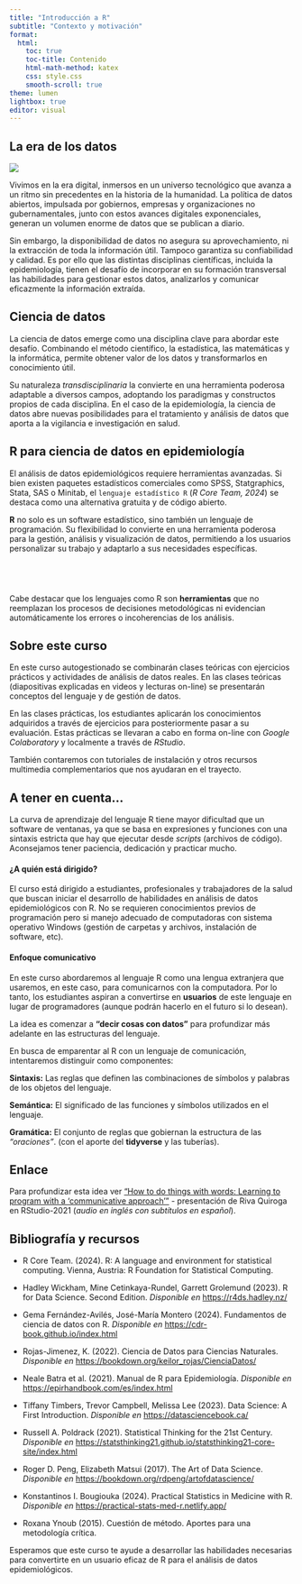 ```yaml
---
title: "Introducción a R"
subtitle: "Contexto y motivación"
format:
  html:
    toc: true
    toc-title: Contenido
    html-math-method: katex
    css: style.css
    smooth-scroll: true
theme: lumen
lightbox: true
editor: visual
---
```


## La era de los datos

![](datos.png){width="500," fig-align="center"}

Vivimos en la era digital, inmersos en un universo tecnológico que avanza a un ritmo sin precedentes en la historia de la humanidad. La política de datos abiertos, impulsada por gobiernos, empresas y organizaciones no gubernamentales, junto con estos avances digitales exponenciales, generan un volumen enorme de datos que se publican a diario.

Sin embargo, la disponibilidad de datos no asegura su aprovechamiento, ni la extracción de toda la información útil. Tampoco garantiza su confiabilidad y calidad. Es por ello que las distintas disciplinas científicas, incluida la epidemiología, tienen el desafío de incorporar en su formación transversal las habilidades para gestionar estos datos, analizarlos y comunicar eficazmente la información extraída.

## Ciencia de datos

La ciencia de datos emerge como una disciplina clave para abordar este desafío. Combinando el método científico, la estadística, las matemáticas y la informática, permite obtener valor de los datos y transformarlos en conocimiento útil.

Su naturaleza *transdisciplinaria* la convierte en una herramienta poderosa adaptable a diversos campos, adoptando los paradigmas y constructos propios de cada disciplina. En el caso de la epidemiología, la ciencia de datos abre nuevas posibilidades para el tratamiento y análisis de datos que aporta a la vigilancia e investigación en salud.


## R para ciencia de datos en epidemiología

El análisis de datos epidemiológicos requiere herramientas avanzadas. Si bien existen paquetes estadísticos comerciales como SPSS, Statgraphics, Stata, SAS o Minitab, el `lenguaje estadístico R` (*R Core Team, 2024*) se destaca como una alternativa gratuita y de código abierto.

**R** no solo es un software estadístico, sino también un lenguaje de programación. Su flexibilidad lo convierte en una herramienta poderosa para la gestión, análisis y visualización de datos, permitiendo a los usuarios personalizar su trabajo y adaptarlo a sus necesidades específicas.


::: {.callout-tip icon="false"}
##  <br>

Cabe destacar que los lenguajes como R son **herramientas** que no reemplazan los procesos de decisiones metodológicas ni evidencian automáticamente los errores o incoherencias de los análisis.
:::

## Sobre este curso

En este curso autogestionado se combinarán clases teóricas con ejercicios prácticos y actividades de análisis de datos reales. En las clases teóricas (diapositivas explicadas en videos y lecturas on-line) se presentarán conceptos del lenguaje y de gestión de datos. 

En las clases prácticas, los estudiantes aplicarán los conocimientos adquiridos a través de ejercicios para posteriormente pasar a su evaluación. Estas prácticas se llevaran a cabo en forma on-line con *Google Colaboratory* y localmente a través de *RStudio*.

También contaremos con tutoriales de instalación y otros recursos multimedia complementarios que nos ayudaran en el trayecto.

::: {.callout-tip icon="false"}
## A tener en cuenta...

La curva de aprendizaje del lenguaje R tiene mayor dificultad que un software de ventanas, ya que se basa en expresiones y funciones con una sintaxis estricta que hay que ejecutar desde *scripts* (archivos de código). Aconsejamos tener paciencia, dedicación y practicar mucho. 

:::

#### ¿A quién está dirigido?

El curso está dirigido a estudiantes, profesionales y trabajadores de la salud que buscan iniciar el desarrollo de habilidades en análisis de datos epidemiológicos con R. No se requieren conocimientos previos de programación pero si manejo adecuado de computadoras con sistema operativo Windows (gestión de carpetas y archivos, instalación de software, etc).


#### Enfoque comunicativo

En este curso abordaremos al lenguaje R como una lengua extranjera que usaremos, en este caso, para comunicarnos con la computadora. Por lo tanto, los estudiantes aspiran a convertirse en **usuarios** de este lenguaje en lugar de programadores (aunque podrán hacerlo en el futuro si lo desean).

La idea es comenzar a **"decir cosas con datos"** para profundizar más adelante en las estructuras del lenguaje.

En busca de emparentar al R con un lenguaje de comunicación, intentaremos distinguir como componentes:

**Sintaxis:** Las reglas que definen las combinaciones de símbolos y palabras de los objetos del lenguaje.

**Semántica:** El significado de las funciones y símbolos utilizados en el lenguaje.

**Gramática:** El conjunto de reglas que gobiernan la estructura de las *"oraciones"*. (con el aporte del **tidyverse** y las tuberías).

::: {.callout-tip icon="false"}

## Enlace

Para profundizar esta idea ver [“How to do things with words: Learning to program with a 'communicative approach'"](https://rstudio.com/resources/rstudioglobal-2021/how-to-do-things-with-words-learning-to-program-in-r-with-a-communicative-approach/) - presentación de Riva Quiroga en RStudio-2021 (*audio en inglés con subtítulos en español*).
:::




## Bibliografía y recursos

- R Core Team. (2024). R: A language and environment for statistical computing. Vienna, Austria: R Foundation for Statistical Computing.

- Hadley Wickham, Mine Cetinkaya-Rundel, Garrett Grolemund (2023). R for Data Science. Second Edition. *Disponible en* [https://r4ds.hadley.nz/](https://r4ds.hadley.nz/)

- Gema Fernández-Avilés, José-María Montero (2024). Fundamentos de ciencia de datos con R. *Disponible en* [https://cdr-book.github.io/index.html](https://cdr-book.github.io/index.html)

- Rojas-Jimenez, K. (2022). Ciencia de Datos para Ciencias Naturales. *Disponible en* [https://bookdown.org/keilor_rojas/CienciaDatos/](https://bookdown.org/keilor_rojas/CienciaDatos/)

- Neale Batra et al. (2021). Manual de R para Epidemiología. *Disponible en* [https://epirhandbook.com/es/index.html](https://epirhandbook.com/es/index.html)

- Tiffany Timbers, Trevor Campbell, Melissa Lee (2023). Data Science: A First Introduction. *Disponible en* [https://datasciencebook.ca/](https://datasciencebook.ca/)


- Russell A. Poldrack (2021). Statistical Thinking for the 21st Century. *Disponible en* [https://statsthinking21.github.io/statsthinking21-core-site/index.html](https://statsthinking21.github.io/statsthinking21-core-site/index.html)

- Roger D. Peng, Elizabeth Matsui (2017). The Art of Data Science. *Disponible en* [https://bookdown.org/rdpeng/artofdatascience/](https://bookdown.org/rdpeng/artofdatascience/)

- Konstantinos I. Bougiouka (2024). Practical Statistics in Medicine with R. *Disponible en* [https://practical-stats-med-r.netlify.app/](https://practical-stats-med-r.netlify.app/)

- Roxana Ynoub (2015). Cuestión de método. Aportes para una metodología crítica.


Esperamos que este curso te ayude a desarrollar las habilidades necesarias para convertirte en un usuario eficaz de R para el análisis de datos epidemiológicos.